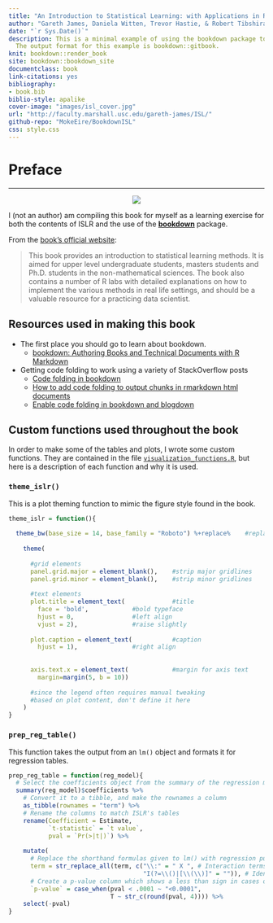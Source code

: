 ```yaml
--- 
title: "An Introduction to Statistical Learning: with Applications in R"
author: "Gareth James, Daniela Witten, Trevor Hastie, & Robert Tibshirani"
date: "`r Sys.Date()`"
description: This is a minimal example of using the bookdown package to write a book.
  The output format for this example is bookdown::gitbook.
knit: bookdown::render_book
site: bookdown::bookdown_site
documentclass: book
link-citations: yes
bibliography:
- book.bib
biblio-style: apalike
cover-image: "images/isl_cover.jpg"
url: "http://faculty.marshall.usc.edu/gareth-james/ISL/"
github-repo: "MokeEire/BookdownISL"
css: style.css
---
```



# Preface {-}
***
<div style="text-align:center;">
![](https://images-na.ssl-images-amazon.com/images/I/41pP5+SAv-L._SX330_BO1,204,203,200_.jpg)
</div>

I (not an author) am compiling this book for myself as a learning exercise for both the contents of ISLR and the use of the [**bookdown**](https://bookdown.org/) package. 

From the [book's official website](http://faculty.marshall.usc.edu/gareth-james/ISL/):

>This book provides an introduction to statistical learning methods. It is aimed for upper level undergraduate students, masters students and Ph.D. students in the non-mathematical sciences. The book also contains a number of R labs with detailed explanations on how to implement the various methods in real life settings, and should be a valuable resource for a practicing data scientist.

## Resources used in making this book {-}

- The first place you should go to learn about bookdown.
  - [bookdown: Authoring Books and Technical Documents with R Markdown](https://bookdown.org/yihui/bookdown/)
- Getting code folding to work using a variety of StackOverflow posts
  - [Code folding in bookdown](https://stackoverflow.com/questions/45360998/code-folding-in-bookdown)
  - [How to add code folding to output chunks in rmarkdown html documents](https://stackoverflow.com/questions/37755037/how-to-add-code-folding-to-output-chunks-in-rmarkdown-html-documents)
  - [Enable code folding in bookdown and blogdown](https://statnmap.com/2017-11-13-enable-code-folding-in-bookdown-and-blogdown/)
  
## Custom functions used throughout the book {-}

In order to make some of the tables and plots, I wrote some custom functions.
They are contained in the file [`visualization_functions.R`](https://github.com/MokeEire/BookdownISL/blob/master/visualization_functions.R), but here is a description of each function and why it is used.

### `theme_islr()` {-}

This is a plot theming function to mimic the figure style found in the book.

```r
theme_islr = function(){ 
  
  theme_bw(base_size = 14, base_family = "Roboto") %+replace%    #replace elements we want to change
    
    theme(
      
      #grid elements
      panel.grid.major = element_blank(),    #strip major gridlines
      panel.grid.minor = element_blank(),    #strip minor gridlines
      
      #text elements
      plot.title = element_text(             #title
        face = 'bold',            #bold typeface
        hjust = 0,                #left align
        vjust = 2),               #raise slightly
      
      plot.caption = element_text(           #caption
        hjust = 1),               #right align
      
      
      axis.text.x = element_text(            #margin for axis text
        margin=margin(5, b = 10))
      
      #since the legend often requires manual tweaking 
      #based on plot content, don't define it here
    )
}
```

### `prep_reg_table()` {-}

This function takes the output from an `lm()` object and formats it for regression tables.

```r

prep_reg_table = function(reg_model){
  # Select the coefficients object from the summary of the regression model
  summary(reg_model)$coefficients %>% 
    # Convert it to a tibble, and make the rownames a column
    as_tibble(rownames = "term") %>% 
    # Rename the columns to match ISLR's tables
    rename(Coefficient = Estimate, 
           `t-statistic` = `t value`, 
           pval = `Pr(>|t|)`) %>% 
    
    mutate(
      # Replace the shorthand formulas given to lm() with regression publishing style
      term = str_replace_all(term, c("\\:" = " X ", # Interaction terms
                                     "I(?=\\()|[\\(\\)]" = "")), # Identity function
      # Create a p-value column which shows a less than sign in cases of very small p-values
      `p-value` = case_when(pval < .0001 ~ "<0.0001",
                            T ~ str_c(round(pval, 4)))) %>%
    select(-pval)
}
```

